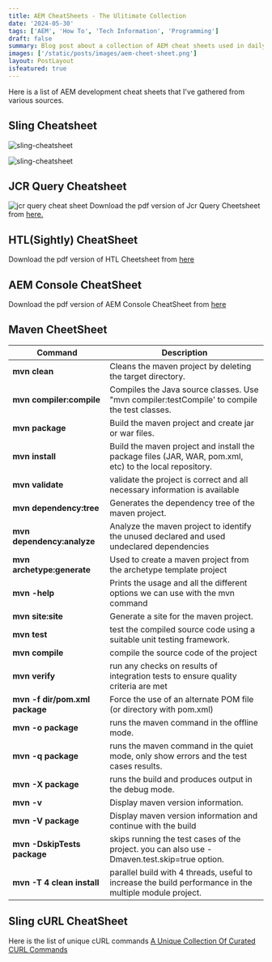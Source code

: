 ```yaml
---
title: AEM CheatSheets - The Ulitimate Collection
date: '2024-05-30'
tags: ['AEM', 'How To', 'Tech Information', 'Programming']
draft: false
summary: Blog post about a collection of AEM cheat sheets used in daily AEM development.
images: ['/static/posts/images/aem-cheet-sheet.png']
layout: PostLayout
isfeatured: true
---
```


Here is a list of AEM development cheat sheets that I've gathered from various sources.

<TOCInline toc={props.toc} exclude="Overview" toHeading={2} />

## Sling Cheatsheet

![sling-cheatsheet](https://experienceleague.adobe.com/en/docs/experience-manager-65/content/implementing/developing/platform/media_1b9a37c84e3ea292bb66f8d7a0bfb70f911766fa0.png)

![sling-cheatsheet](https://experienceleague.adobe.com/en/docs/experience-manager-65/content/implementing/developing/platform/media_11ebea66057ac0b19d7e18779a2b8c4163ef393e9.png)

## JCR Query Cheatsheet

![jcr query cheat sheet](https://freeimghost.net/images/2024/05/30/jcr_query_cheetsheet.jpeg)
Download the pdf version of Jcr Query Cheetsheet from [here.](https://drive.google.com/file/d/1R1qIiOsU_lN387y4GlqytbUV1-K9xUpt/view?usp=drive_link)

## HTL(Sightly) CheatSheet

Download the pdf version of HTL Cheetsheet from [here](https://drive.google.com/file/d/11mCTlndsWr5fuWjW4L6dIH0DcUZSS63w/view?usp=drive_link)

## AEM Console CheatSheet

Download the pdf version of AEM Console CheatSheet from [here](https://drive.google.com/file/d/1WPC49IGOkmACDiocszUQKiHNACMC28qH/view?usp=drive_link)

## Maven CheetSheet

| Command                        | Description                                                                                             |
| ------------------------------ | ------------------------------------------------------------------------------------------------------- |
| **mvn clean**                  | Cleans the maven project by deleting the target directory.                                              |
| **mvn compiler:compile**       | Compiles the Java source classes. Use "mvn compiler:testCompile' to compile the test classes.           |
| **mvn package**                | Build the maven project and create jar or war files.                                                    |
| **mvn install**                | Build the maven project and install the package files (JAR, WAR, pom.xml, etc) to the local repository. |
| **mvn validate**               | validate the project is correct and all necessary information is available                              |
| **mvn dependency:tree**        | Generates the dependency tree of the maven project.                                                     |
| **mvn dependency:analyze**     | Analyze the maven project to identify the unused declared and used undeclared dependencies              |
| **mvn archetype:generate**     | Used to create a maven project from the archetype template project                                      |
| **mvn -help**                  | Prints the usage and all the different options we can use with the mvn command                          |
| **mvn site:site**              | Generate a site for the maven project.                                                                  |
| **mvn test**                   | test the compiled source code using a suitable unit testing framework.                                  |
| **mvn compile**                | compile the source code of the project                                                                  |
| **mvn verify**                 | run any checks on results of integration tests to ensure quality criteria are met                       |
| **mvn -f dir/pom.xml package** | Force the use of an alternate POM file (or directory with pom.xml)                                      |
| **mvn -o package**             | runs the maven command in the offline mode.                                                             |
| **mvn -q package**             | runs the maven command in the quiet mode, only show errors and the test cases results.                  |
| **mvn -X package**             | runs the build and produces output in the debug mode.                                                   |
| **mvn -v**                     | Display maven version information.                                                                      |
| **mvn -V package**             | Display maven version information and continue with the build                                           |
| **mvn -DskipTests package**    | skips running the test cases of the project. you can also use -Dmaven.test.skip=true option.            |
| **mvn -T 4 clean install**     | parallel build with 4 threads, useful to increase the build performance in the multiple module project. |

## Sling cURL CheatSheet

Here is the list of unique cURL commands [A Unique Collection Of Curated CURL Commands](/blog/a-unique-collection-of-curated-curl-commands)
